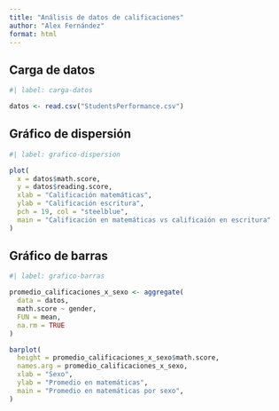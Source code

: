 ---
title: "Análisis de datos de calificaciones"
author: "Alex Fernández"
format: html
---

## Carga de datos

```{r}
#| label: carga-datos

datos <- read.csv("StudentsPerformance.csv")
```

## Gráfico de dispersión

```{r}
#| label: grafico-dispersion

plot(
  x = datos$math.score,
  y = datos$reading.score,
  xlab = "Calificación matemáticas",
  ylab = "Calificación escritura",
  pch = 19, col = "steelblue",
  main = "Calificación en matemáticas vs calificaión en escritura"
)
```


## Gráfico de barras

```{r}
#| label: grafico-barras

promedio_calificaciones_x_sexo <- aggregate(
  data = datos,
  math.score ~ gender,
  FUN = mean,
  na.rm = TRUE
)

barplot(
  height = promedio_calificaciones_x_sexo$math.score,
  names.arg = promedio_calificaciones_x_sexo,
  xlab = "Sexo",
  ylab = "Promedio en matemáticas",
  main = "Promedio en matemáticas por sexo",
)
```


